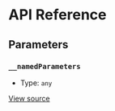 # API Reference

## Parameters

### `__namedParameters`

- Type: `any`

[View source](https://github.com/vtex/shoreline/blob/b6a0ff0c0/packages/date/src/calendar/calendar-provider.tsx#L10)
